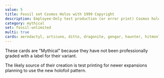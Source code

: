 ```yaml
---
value: 5
title: Fossil set Cosmos Holos with 1999 Copyright
description: Employee-Only test production (or error print) Cosmos holos Aerodactyl, Articuno, Ditto, Dragonite, Gengar, Haunter, Hitmonlee, Hypno, Kabutops, Lapras, Magneton, Moltres, Muk, Raichu, Zapdos
category: mythical
set: fossil-unlimited
multi: true
cards: aerodactyl, articuno, ditto, dragonite, gengar, haunter, hitmonlee, hypno, kabutops, lapras, magneton, moltres, muk, raichu, zapdos
---
```


These cards are "Mythical" because they have not been professionally graded with a label for their variant.

The likely source of their creation is test printing for newer expansions planning to use the new holofoil pattern.

